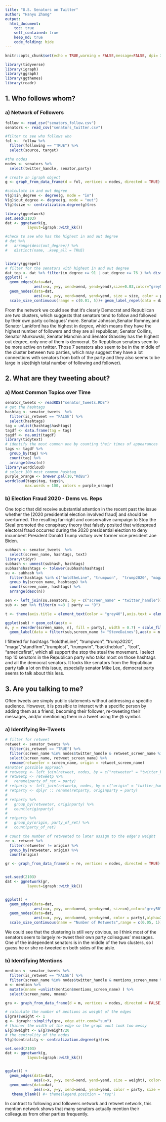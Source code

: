 ```yaml
---
title: "U.S. Senators on Twitter"
author: "Hanyu Zhang"
output:
  html_document:
    toc: true
    self_contained: true
    keep_md: true
    code_folding: hide
---
```


```r
knitr::opts_chunk$set(echo = TRUE,warning = FALSE,message=FALSE, dpi= 300,out.width = '70%',out.height = '70%')
```

```r
library(tidyverse)
library(igraph)
library(ggraph)
library(ggthemes)
library(readr)
```

## 1. Who follows whom?

### a) Network of Followers

```r
follow <- read_csv("senators_follow.csv")
senators <- read_csv("senators_twitter.csv")

#filter to see who follows who
fol <-  follow %>% 
  filter(following == "TRUE") %>% 
  select(source, target)

#the nodes
nodes <- senators %>% 
  select(twitter_handle, senator,party)

# create an igraph object  
g <- graph_from_data_frame(d = fol, vertices = nodes, directed = TRUE)

#calculate in and out degree
V(g)$in_degree <- degree(g, mode = "in")
V(g)$out_degree <- degree(g, mode = "out")
V(g)$size <- centralization.degree(g)$res

library(ggnetwork)
set.seed(2103)
dat <- ggnetwork(g, 
          layout=igraph::with_kk())

#check to see who has the highest in and out degree
# dat %>% 
#   arrange(desc(out_degree)) %>% 
#   distinct(name, .keep_all = TRUE)


library(ggrepel)
# filter for the senators with highest in and out degree
dat_top <- dat %>% filter(in_degree >= 91 | out_degree >= 76 ) %>% distinct(name, .keep_all = TRUE)
ggplot() +
  geom_edges(data=dat, 
             aes(x=x, y=y, xend=xend, yend=yend),size=0.03,color="grey50", curvature=0.1) +
  geom_nodes(data=dat,
             aes(x=x, y=y, xend=xend, yend=yend, size = size, color = party),alpha=2/3) + scale_color_manual(name = "Party", values = c("blue","green","red"), labels=c("D" = "Democrat", "I" = "Independent", "R"="Republican"))+
  scale_size_continuous(range = c(0.01, 5))+ geom_label_repel(data = dat_top, max.overlaps=100, aes(x=x, y=y, label=senator),size=2, color="#8856a7",segment.size=0.5,position=position_jitter(), force=100) + labs(size="Centrality") + theme_blank() 

```

  From the network we could see that it's clearly Democrat and Republican are two clusters, which suggests that senators tend to follow and followed by their own party colleagues’ more. 
  Senator Johnson,Senator Romney,and Senator Lankford has the highest in degree, which means they have the highest number of followers and they are all republican; Senator Collins, Senator Murkowski, Senator	Manchin and Senator Grassley has the highest out degree, only one of them is democrat. So Republican senators seem to be more active on twitter. Those 7 senators also seem to be in the middle of the cluster between two parties, which may suggest they have a lot connections with senators from both of the party and they also seems to be large in size(high total number of following and follower).


## 2. What are they tweeting about?

### a) Most Common Topics over Time

```r
senator_tweets <- readRDS("senator_tweets.RDS")
# get the hashtags
hashtag <- senator_tweets  %>% 
  filter(is_retweet == "FALSE") %>% 
  select(hashtags) 
tag = unlist(hashtag$hashtags)
tagdf <- data.frame(tag = tag)
tagdf <- na.omit(tagdf)
library(tidytext)
# identify the most common one by counting their times of appearances
tags <- tagdf %>%
  group_by(tag) %>% 
  count(tag) %>% 
  arrange(desc(n)) 
library(wordcloud)
# select 100 most common hashtag
purple_orange <- brewer.pal(10,"RdBu")
wordcloud(tags$tag, tags$n,
         max.words = 100, colors = purple_orange)
```

### b) Election Fraud 2020 - Dems vs. Reps

One topic that did receive substantial attention in the recent past the issue whether the [2020 presidential election involved fraud] and should be overturned. The resulting far-right and conservative campaign to Stop the Steal promoted the conspiracy theory that falsely posited that widespread electoral fraud occurred during the 2020 presidential election to deny incumbent President Donald Trump victory over former vice president Joe Biden.


```r
subhash <- senator_tweets  %>% 
  select(screen_name, hashtags, text)
library(tidyr)
subhash <- unnest(subhash, hashtags)
subhash$hashtags <- tolower(subhash$hashtags)
su <- subhash %>% 
  filter(hashtags %in% c("holdtheLine", "trumpwon",  "trump2020", "maga","standfirm","trumplost", "trumpwin", "backtheblue" , "tcot", "americafirst")) %>% 
  group_by(screen_name, hashtags) %>% 
  count(screen_name, hashtags) %>% 
  arrange(desc(n)) 

sen <- left_join(su,senators, by = c("screen_name" = "twitter_handle"))
sub <- sen %>% filter(n >=3 | party == "D")

t <- theme(axis.title = element_text(color = "grey40"),axis.text = element_text(color = "grey40"),plot.caption = element_text(color = "grey60", size = 5),plot.title = element_text(hjust = 0.5))

ggplot(sub) + geom_col(aes(x = 
n, y = reorder(screen_name, n), fill = party), width = 0.7) + scale_fill_manual(values = c("darkblue", "red"))+ scale_x_continuous(breaks = seq(0,60,5)) + labs(title = "Senators with Their Hashtags", x = "Number of Hashtags used", y = "")+
  geom_label(data = filter(sub,screen_name != "SteveDaines"),aes(x = n + 6, y =screen_name, label = hashtags)) + geom_label_repel(data = filter(sub,screen_name == "SteveDaines"), aes(x = n + 6, y =screen_name, label = hashtags))+theme_minimal() + t
```

I filtered for hashtags "holdtheLine", "trumpwon",  "trump2020", "maga","standfirm","trumplost", "trumpwin", "backtheblue" , "tcot", "americafirst", which all support the stop the steal the movement. I select top 10 senators in the Republican party who talks most on those hashtags and all the democrat senators. It looks like senators from the Republican party talk a lot on this issue, especially senator Mike Lee, democrat party seems to talk about this less.

## 3. Are you talking to me?

Often tweets are simply public statements without addressing a specific audience. However, it is possible to interact with a specific person by adding them as a friend, becoming their follower, re-tweeting their messages, and/or mentioning them in a tweet using the @ symbol.

### a) Identifying Re-Tweets

```r
# filter for retweet 
retweet <- senator_tweets %>% 
  filter(is_retweet == "TRUE") %>% 
  filter(screen_name %in% nodes$twitter_handle & retweet_screen_name %in% nodes$twitter_handle) %>% #filter for senators 
  select(screen_name, retweet_screen_name) %>% 
  rename(retweeter = screen_name, origin = retweet_screen_name)
#another possible approach
# retweetp <- left_join(retweet, nodes, by = c("retweeter" = "twitter_handle")) # match party information for senators(retweeters)
# retweetp <- retweetp %>% 
#   rename(party_of_ret = party)
# retparty <- left_join(retweetp, nodes, by = c("origin" = "twitter_handle")) # match party information for senators(origins)
# retparty <- dplyr :: rename(retparty, originparty = party)
# 
# retparty %>% 
#   group_by(retweeter, originparty) %>% 
#   count(originparty)
# 
# retparty %>% 
#   group_by(origin, party_of_ret) %>% 
#   count(party_of_ret)

# count the number of retweeted to later assign to the edge's weight
re <- retweet %>% 
  filter(retweeter != origin) %>% 
  group_by(retweeter, origin) %>% 
  count(origin)

gr <- graph_from_data_frame(d = re, vertices = nodes, directed = TRUE)


set.seed(2103)
dat <- ggnetwork(gr, 
          layout=igraph::with_kk())


ggplot() +
  geom_edges(data=dat, 
             aes(x=x, y=y, xend=xend, yend=yend, size=n),color="grey50", curvature=0.1) +
  geom_nodes(data=dat,
             aes(x=x, y=y, xend=xend, yend=yend, color = party),alpha=2/3) + scale_color_manual(name = "Party", values = c("blue","green","red"),labels=c("D" = "Democrat", "I" = "Independent", "R"="Republican"))+
  scale_size_continuous(name = "Number of Retweets",range = c(0.05, 1))+ theme_blank() 
```

We could see that the clustering is still very obvious, so I think most of the senators seem to largely re-tweet their own party colleagues’ messages. One of the independent senators is in the middle of the two clusters, so I guess he or she re-tweeted on both sides of the aisle.

### b) Identifying Mentions

```r
mention <- senator_tweets %>% 
  filter(is_retweet == "FALSE") %>% 
  filter(screen_name %in% nodes$twitter_handle & mentions_screen_name %in% nodes$twitter_handle) #filter for senators 
m <- mention %>% 
  mutate(mname =unlist(mention$mentions_screen_name) ) %>% 
  select(screen_name, mname)

gra <- graph_from_data_frame(d = m, vertices = nodes, directed = FALSE)

# calculate the number of mentions as weight of the edges
E(gra)$weight <- 1
g <- igraph::simplify(gra, edge.attr.comb="sum")
# thinner the width of the edge so the graph wont look too messy
E(g)$weight <- E(g)$weight/20
# the centrality of the nodes
V(g)$centrality <- centralization.degree(g)$res

set.seed(2103)
dat <- ggnetwork(g, 
          layout=igraph::with_kk())


ggplot() +
  geom_edges(data=dat, 
             aes(x=x, y=y, xend=xend, yend=yend, size = weight), color="grey50", curvature=0.1) +
  geom_nodes(data=dat,
             aes(x=x, y=y, xend=xend, yend=yend, color = party, size = centrality),alpha=2/3) + scale_color_manual(name = "Party", values = c("blue","green","red"),labels=c("D" = "Democrat", "I" = "Independent", "R"="Republican"))+scale_size_continuous(name = "Centrality", range = c(0.01, 2))+
   theme_blank() #+ theme(legend.position = "top")

```

In contrast to following and followers network and retweet network, this mention network shows that many senators actually mention their colleagues from other parties frequently.

